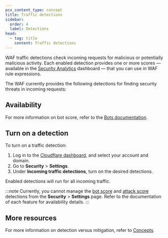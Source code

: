 ```yaml
---
pcx_content_type: concept
title: Traffic detections
sidebar:
  order: 4
  label: Detections
head:
  - tag: title
    content: Traffic detections
---
```



WAF traffic detections check incoming requests for malicious or potentially malicious activity. Each enabled detection provides one or more scores — available in the [Security Analytics](/waf/analytics/security-analytics/) dashboard — that you can use in WAF rule expressions.

The WAF currently provides the following detections for finding security threats in incoming requests:

<DirectoryListing />

## Availability

<FeatureTable id="security.waf_b_detections" />

For more information on bot score, refer to the [Bots documentation](/bots/concepts/bot-score/).

## Turn on a detection

To turn on a traffic detection:

1. Log in to the [Cloudflare dashboard](https://dash.cloudflare.com/), and select your account and domain.
2. Go to **Security** > **Settings**.
3. Under **Incoming traffic detections**, turn on the desired detections.

Enabled detections will run for all incoming traffic.

:::note
Currently, you cannot manage the [bot score](/bots/concepts/bot-score/) and [attack score](/waf/detections/attack-score/) detections from the **Security** > **Settings** page. Refer to the documentation of each feature for availability details.
:::

## More resources

For more information on detection versus mitigation, refer to [Concepts](/waf/concepts/#detection-versus-mitigation).
